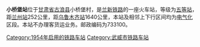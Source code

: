 {{Infobox China railway station 
 |车站名称=小桥堡站
 |车站位置=[[甘肃省|甘肃省]][[古浪县|古浪县]]小桥堡村
 |归属=[[兰州铁路局|兰州铁路局]] 
 |线路=[[兰新铁路|兰新铁路]] 
 |车站等级=[[五等站_(中国)|五等站]] 
}}
'''小桥堡站'''位于[[甘肃省|甘肃省]][[古浪县|古浪县]]小桥堡村，是[[兰新铁路|兰新铁路]]的一座火车站，等级为[[五等站_(中国)|五等站]]，距[[兰州站|兰州站]]252公里，距[[乌鲁木齐站|乌鲁木齐站]]1640公里，本站及相邻上下行区间均为[[电气化|电气化]]区段。本站不办理客货运业务。邮政编码为733100。

{{Start rail box|[[中国铁路|中国铁路]]}} 
{{s-inop|[[古浪站|古浪]]}} 
{{s-line|[[兰新铁路|兰新铁路]]}} 
{{s-inop|[[双塔站|双塔]]}} 
{{End box}} 
 
{{兰新铁路}} 
[[Category:1954年启用的铁路车站|Category:1954年启用的铁路车站]] 
[[Category:武威市铁路车站|Category:武威市铁路车站]]